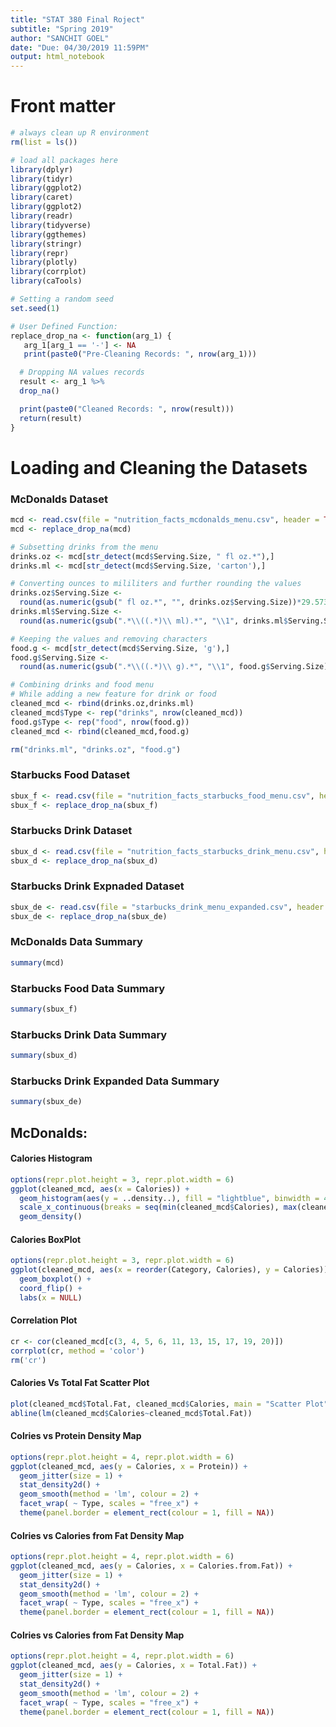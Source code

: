 ```yaml
---
title: "STAT 380 Final Roject"
subtitle: "Spring 2019"
author: "SANCHIT GOEL"
date: "Due: 04/30/2019 11:59PM"
output: html_notebook
---
```


# Front matter
```r
# always clean up R environment
rm(list = ls())

# load all packages here
library(dplyr)
library(tidyr)
library(ggplot2)
library(caret)
library(ggplot2)
library(readr)
library(tidyverse)
library(ggthemes)
library(stringr)
library(repr)
library(plotly)
library(corrplot)
library(caTools)

# Setting a random seed
set.seed(1)
```

```r
# User Defined Function:
replace_drop_na <- function(arg_1) {
   arg_1[arg_1 == '-'] <- NA
   print(paste0("Pre-Cleaning Records: ", nrow(arg_1)))

  # Dropping NA values records
  result <- arg_1 %>%
  drop_na()

  print(paste0("Cleaned Records: ", nrow(result)))
  return(result)
}
```


# Loading and Cleaning the Datasets
### McDonalds Dataset
```r
mcd <- read.csv(file = "nutrition_facts_mcdonalds_menu.csv", header = TRUE, sep = ",")
mcd <- replace_drop_na(mcd)

# Subsetting drinks from the menu
drinks.oz <- mcd[str_detect(mcd$Serving.Size, " fl oz.*"),]
drinks.ml <- mcd[str_detect(mcd$Serving.Size, 'carton'),]

# Converting ounces to mililiters and further rounding the values
drinks.oz$Serving.Size <- 
  round(as.numeric(gsub(" fl oz.*", "", drinks.oz$Serving.Size))*29.5735, 0)
drinks.ml$Serving.Size <- 
  round(as.numeric(gsub(".*\\((.*)\\ ml).*", "\\1", drinks.ml$Serving.Size)), 0)

# Keeping the values and removing characters
food.g <- mcd[str_detect(mcd$Serving.Size, 'g'),] 
food.g$Serving.Size <- 
  round(as.numeric(gsub(".*\\((.*)\\ g).*", "\\1", food.g$Serving.Size)), 0)

# Combining drinks and food menu
# While adding a new feature for drink or food
cleaned_mcd <- rbind(drinks.oz,drinks.ml)
cleaned_mcd$Type <- rep("drinks", nrow(cleaned_mcd))
food.g$Type <- rep("food", nrow(food.g))
cleaned_mcd <- rbind(cleaned_mcd,food.g)

rm("drinks.ml", "drinks.oz", "food.g")
```

### Starbucks Food Dataset
```r
sbux_f <- read.csv(file = "nutrition_facts_starbucks_food_menu.csv", header = TRUE, sep = ",")
sbux_f <- replace_drop_na(sbux_f)
```

### Starbucks Drink Dataset
```r
sbux_d <- read.csv(file = "nutrition_facts_starbucks_drink_menu.csv", header = TRUE, sep = ",")
sbux_d <- replace_drop_na(sbux_d)
```

### Starbucks Drink Expnaded Dataset
```r
sbux_de <- read.csv(file = "starbucks_drink_menu_expanded.csv", header = TRUE, sep = ",")
sbux_de <- replace_drop_na(sbux_de)
```

### McDonalds Data Summary
```r
summary(mcd)
```

### Starbucks Food Data Summary
```r
summary(sbux_f)
```

### Starbucks Drink Data Summary
```r
summary(sbux_d)
```

### Starbucks Drink Expanded Data Summary
```r
summary(sbux_de)
```


## McDonalds:
#### Calories Histogram
```r
options(repr.plot.height = 3, repr.plot.width = 6)
ggplot(cleaned_mcd, aes(x = Calories)) +
  geom_histogram(aes(y = ..density..), fill = "lightblue", binwidth = 40, color = "darkgray") + 
  scale_x_continuous(breaks = seq(min(cleaned_mcd$Calories), max(cleaned_mcd$Calories), by = 200)) + 
  geom_density()
```

#### Calories BoxPlot
```r
options(repr.plot.height = 3, repr.plot.width = 6)
ggplot(cleaned_mcd, aes(x = reorder(Category, Calories), y = Calories)) +
  geom_boxplot() +
  coord_flip() +
  labs(x = NULL)
```

#### Correlation Plot
```r
cr <- cor(cleaned_mcd[c(3, 4, 5, 6, 11, 13, 15, 17, 19, 20)])
corrplot(cr, method = 'color')
rm('cr')
```

#### Calories Vs Total Fat Scatter Plot
```r
plot(cleaned_mcd$Total.Fat, cleaned_mcd$Calories, main = "Scatter Plot", xlab = "Total Fat", ylab = "Calories")
abline(lm(cleaned_mcd$Calories~cleaned_mcd$Total.Fat))
```

#### Colries vs Protein Density Map
```r
options(repr.plot.height = 4, repr.plot.width = 6)
ggplot(cleaned_mcd, aes(y = Calories, x = Protein)) +
  geom_jitter(size = 1) +
  stat_density2d() +
  geom_smooth(method = 'lm', colour = 2) +
  facet_wrap( ~ Type, scales = "free_x") +
  theme(panel.border = element_rect(colour = 1, fill = NA))
```

#### Colries vs Calories from Fat Density Map
```r
options(repr.plot.height = 4, repr.plot.width = 6)
ggplot(cleaned_mcd, aes(y = Calories, x = Calories.from.Fat)) +
  geom_jitter(size = 1) +
  stat_density2d() +
  geom_smooth(method = 'lm', colour = 2) +
  facet_wrap( ~ Type, scales = "free_x") +
  theme(panel.border = element_rect(colour = 1, fill = NA))
```

#### Colries vs Calories from Fat Density Map
```r
options(repr.plot.height = 4, repr.plot.width = 6)
ggplot(cleaned_mcd, aes(y = Calories, x = Total.Fat)) +
  geom_jitter(size = 1) +
  stat_density2d() +
  geom_smooth(method = 'lm', colour = 2) +
  facet_wrap( ~ Type, scales = "free_x") +
  theme(panel.border = element_rect(colour = 1, fill = NA))
```